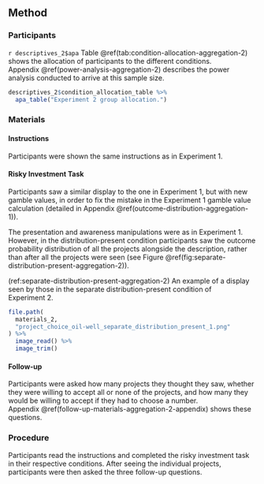 ## Method

### Participants

`r descriptives_2$apa` Table \@ref(tab:condition-allocation-aggregation-2)
shows the allocation of participants to the different conditions.
Appendix \@ref(power-analysis-aggregation-2) describes the power analysis
conducted to arrive at this sample size.

```r
descriptives_2$condition_allocation_table %>%
  apa_table("Experiment 2 group allocation.")
```

### Materials

#### Instructions

Participants were shown the same instructions as in Experiment 1.

#### Risky Investment Task {#task-aggregation-2}

Participants saw a similar display to the one in Experiment 1, but with new
gamble values, in order to fix the mistake in the Experiment 1 gamble value
calculation (detailed in Appendix \@ref(outcome-distribution-aggregation-1)).

The presentation and awareness manipulations were as in Experiment 1. However,
in the distribution-present condition participants saw the outcome probability
distribution of all the projects alongside the description, rather than after
all the projects were seen (see
Figure \@ref(fig:separate-distribution-present-aggregation-2)).

(ref:separate-distribution-present-aggregation-2) An example of a display seen by those in the separate distribution-present condition of Experiment 2.

```r
file.path(
  materials_2,
  "project_choice_oil-well_separate_distribution_present_1.png"
) %>%
  image_read() %>%
  image_trim()
```

#### Follow-up {#follow-up-aggregation-2}

Participants were asked how many projects they thought they saw, whether they
were willing to accept all or none of the projects, and how many they would be
willing to accept if they had to choose a number.
Appendix \@ref(follow-up-materials-aggregation-2-appendix) shows these
questions.

### Procedure

Participants read the instructions and completed the risky investment task in
their respective conditions. After seeing the individual projects, participants
were then asked the three follow-up questions.
